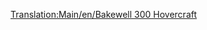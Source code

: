 [[Translation:Main/en/Bakewell 300 Hovercraft]]{{en/-}}{{hu/Navbox Hajók}}
{{hu/Hajók|Name=Bakewell 300 légpárnás hajó
|Image=[[File:en/Hovercraft.png|Bakewell 300 Hovercraft]]
|Cost=£28,934 ($57,868)
|Speed=112 km/h (70 mph)
|Annual=£3,117 ($6,234)
|Designed=1968
|Lifespan=25
|Capacity=100 [[Main/hu/Utasok|utas]]
|Description=A Bakewell 300 légpárnás hajót egymástól távoli kikötők közti nagy sebességű közlekedésre tervezték. Ez a "légpárnás" tengeri légpárnás: szárazföldi (csatornákon ill. folyókon történő) hajózásra nem alkalmas. 
|Real-life=Kitalált. Richard Bakewell a Transport Tycoon Deluxe minőségbiztosítási csapatának tagja volt.
}}